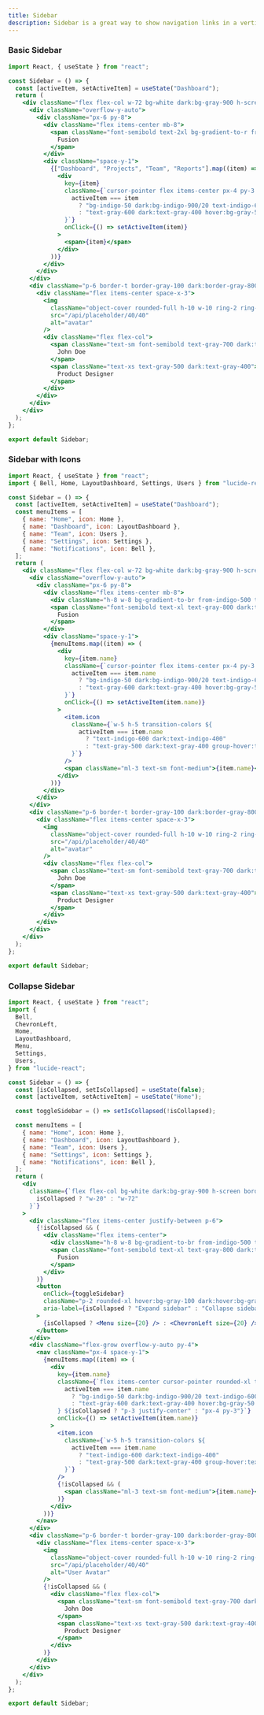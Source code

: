 ```yaml
---
title: Sidebar
description: Sidebar is a great way to show navigation links in a vertical manner.
---
```


### Basic Sidebar
<Preview>
<BasicSidebar />
</Preview>

```jsx showLineNumbers
import React, { useState } from "react";

const Sidebar = () => {
  const [activeItem, setActiveItem] = useState("Dashboard");
  return (
    <div className="flex flex-col w-72 bg-white dark:bg-gray-900 h-screen justify-between border-r border-gray-100 dark:border-gray-800 shadow-sm">
      <div className="overflow-y-auto">
        <div className="px-6 py-8">
          <div className="flex items-center mb-8">
            <span className="font-semibold text-2xl bg-gradient-to-r from-indigo-500 to-purple-500 bg-clip-text text-transparent">
              Fusion
            </span>
          </div>
          <div className="space-y-1">
            {["Dashboard", "Projects", "Team", "Reports"].map((item) => (
              <div
                key={item}
                className={`cursor-pointer flex items-center px-4 py-3 text-sm font-medium rounded-xl transition-all duration-200 ${
                  activeItem === item
                    ? "bg-indigo-50 dark:bg-indigo-900/20 text-indigo-600 dark:text-indigo-400"
                    : "text-gray-600 dark:text-gray-400 hover:bg-gray-50 dark:hover:bg-gray-800"
                }`}
                onClick={() => setActiveItem(item)}
              >
                <span>{item}</span>
              </div>
            ))}
          </div>
        </div>
      </div>
      <div className="p-6 border-t border-gray-100 dark:border-gray-800">
        <div className="flex items-center space-x-3">
          <img
            className="object-cover rounded-full h-10 w-10 ring-2 ring-gray-100 dark:ring-gray-800"
            src="/api/placeholder/40/40"
            alt="avatar"
          />
          <div className="flex flex-col">
            <span className="text-sm font-semibold text-gray-700 dark:text-gray-200">
              John Doe
            </span>
            <span className="text-xs text-gray-500 dark:text-gray-400">
              Product Designer
            </span>
          </div>
        </div>
      </div>
    </div>
  );
};

export default Sidebar;
```

### Sidebar with Icons
<Preview>
<SidebarwithIcons />
</Preview>

```jsx showLineNumbers
import React, { useState } from "react";
import { Bell, Home, LayoutDashboard, Settings, Users } from "lucide-react";

const Sidebar = () => {
  const [activeItem, setActiveItem] = useState("Dashboard");
  const menuItems = [
    { name: "Home", icon: Home },
    { name: "Dashboard", icon: LayoutDashboard },
    { name: "Team", icon: Users },
    { name: "Settings", icon: Settings },
    { name: "Notifications", icon: Bell },
  ];
  return (
    <div className="flex flex-col w-72 bg-white dark:bg-gray-900 h-screen justify-between border-r border-gray-100 dark:border-gray-800 shadow-sm">
      <div className="overflow-y-auto">
        <div className="px-6 py-8">
          <div className="flex items-center mb-8">
            <div className="h-8 w-8 bg-gradient-to-br from-indigo-500 to-purple-500 rounded-lg mr-3" />
            <span className="font-semibold text-xl text-gray-800 dark:text-gray-200">
              Fusion
            </span>
          </div>
          <div className="space-y-1">
            {menuItems.map((item) => (
              <div
                key={item.name}
                className={`cursor-pointer flex items-center px-4 py-3 rounded-xl transition-all duration-200 group ${
                  activeItem === item.name
                    ? "bg-indigo-50 dark:bg-indigo-900/20 text-indigo-600 dark:text-indigo-400"
                    : "text-gray-600 dark:text-gray-400 hover:bg-gray-50 dark:hover:bg-gray-800"
                }`}
                onClick={() => setActiveItem(item.name)}
              >
                <item.icon
                  className={`w-5 h-5 transition-colors ${
                    activeItem === item.name
                      ? "text-indigo-600 dark:text-indigo-400"
                      : "text-gray-500 dark:text-gray-400 group-hover:text-gray-600 dark:group-hover:text-gray-300"
                  }`}
                />
                <span className="ml-3 text-sm font-medium">{item.name}</span>
              </div>
            ))}
          </div>
        </div>
      </div>
      <div className="p-6 border-t border-gray-100 dark:border-gray-800">
        <div className="flex items-center space-x-3">
          <img
            className="object-cover rounded-full h-10 w-10 ring-2 ring-gray-100 dark:ring-gray-800"
            src="/api/placeholder/40/40"
            alt="avatar"
          />
          <div className="flex flex-col">
            <span className="text-sm font-semibold text-gray-700 dark:text-gray-200">
              John Doe
            </span>
            <span className="text-xs text-gray-500 dark:text-gray-400">
              Product Designer
            </span>
          </div>
        </div>
      </div>
    </div>
  );
};

export default Sidebar;
```

### Collapse Sidebar
<Preview>
<CollapseSidebar />
</Preview>

```jsx showLineNumbers
import React, { useState } from "react";
import {
  Bell,
  ChevronLeft,
  Home,
  LayoutDashboard,
  Menu,
  Settings,
  Users,
} from "lucide-react";

const Sidebar = () => {
  const [isCollapsed, setIsCollapsed] = useState(false);
  const [activeItem, setActiveItem] = useState("Home");

  const toggleSidebar = () => setIsCollapsed(!isCollapsed);

  const menuItems = [
    { name: "Home", icon: Home },
    { name: "Dashboard", icon: LayoutDashboard },
    { name: "Team", icon: Users },
    { name: "Settings", icon: Settings },
    { name: "Notifications", icon: Bell },
  ];
  return (
    <div
      className={`flex flex-col bg-white dark:bg-gray-900 h-screen border-r border-gray-100 dark:border-gray-800 shadow-sm transition-all duration-300 ease-in-out ${
        isCollapsed ? "w-20" : "w-72"
      }`}
    >
      <div className="flex items-center justify-between p-6">
        {!isCollapsed && (
          <div className="flex items-center">
            <div className="h-8 w-8 bg-gradient-to-br from-indigo-500 to-purple-500 rounded-lg mr-3" />
            <span className="font-semibold text-xl text-gray-800 dark:text-gray-200">
              Fusion
            </span>
          </div>
        )}
        <button
          onClick={toggleSidebar}
          className="p-2 rounded-xl hover:bg-gray-100 dark:hover:bg-gray-800 transition-colors duration-200 text-gray-500 dark:text-gray-400"
          aria-label={isCollapsed ? "Expand sidebar" : "Collapse sidebar"}
        >
          {isCollapsed ? <Menu size={20} /> : <ChevronLeft size={20} />}
        </button>
      </div>
      <div className="flex-grow overflow-y-auto py-4">
        <nav className="px-4 space-y-1">
          {menuItems.map((item) => (
            <div
              key={item.name}
              className={`flex items-center cursor-pointer rounded-xl transition-all duration-200 group ${
                activeItem === item.name
                  ? "bg-indigo-50 dark:bg-indigo-900/20 text-indigo-600 dark:text-indigo-400"
                  : "text-gray-600 dark:text-gray-400 hover:bg-gray-50 dark:hover:bg-gray-800"
              } ${isCollapsed ? "p-3 justify-center" : "px-4 py-3"}`}
              onClick={() => setActiveItem(item.name)}
            >
              <item.icon
                className={`w-5 h-5 transition-colors ${
                  activeItem === item.name
                    ? "text-indigo-600 dark:text-indigo-400"
                    : "text-gray-500 dark:text-gray-400 group-hover:text-gray-600 dark:group-hover:text-gray-300"
                }`}
              />
              {!isCollapsed && (
                <span className="ml-3 text-sm font-medium">{item.name}</span>
              )}
            </div>
          ))}
        </nav>
      </div>
      <div className="p-6 border-t border-gray-100 dark:border-gray-800">
        <div className="flex items-center space-x-3">
          <img
            className="object-cover rounded-full h-10 w-10 ring-2 ring-gray-100 dark:ring-gray-800"
            src="/api/placeholder/40/40"
            alt="User Avatar"
          />
          {!isCollapsed && (
            <div className="flex flex-col">
              <span className="text-sm font-semibold text-gray-700 dark:text-gray-200">
                John Doe
              </span>
              <span className="text-xs text-gray-500 dark:text-gray-400">
                Product Designer
              </span>
            </div>
          )}
        </div>
      </div>
    </div>
  );
};

export default Sidebar;
```